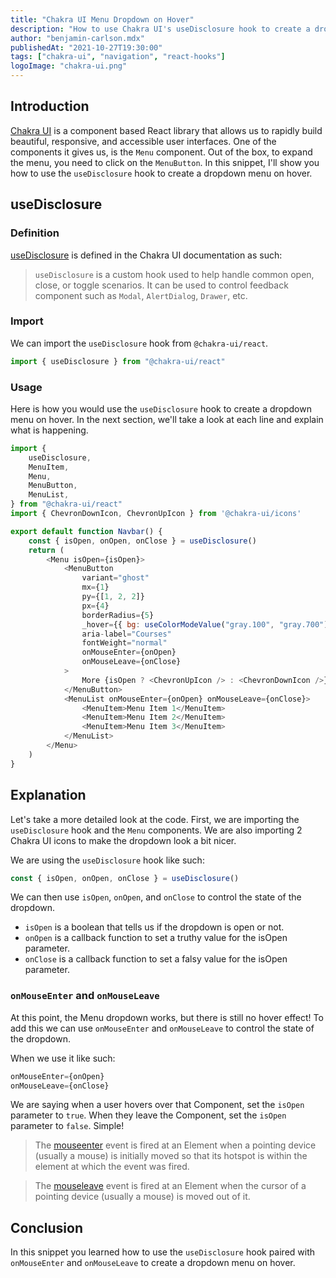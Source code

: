 ```yaml
---
title: "Chakra UI Menu Dropdown on Hover"
description: "How to use Chakra UI's useDisclosure hook to create a dropdown menu on hover."
author: "benjamin-carlson.mdx"
publishedAt: "2021-10-27T19:30:00"
tags: ["chakra-ui", "navigation", "react-hooks"]
logoImage: "chakra-ui.png"
---
```


## Introduction

[Chakra UI](https://chakra-ui.com) is a component based React library that allows us to rapidly build beautiful, responsive, and accessible user interfaces. One of the components it gives us, is the `Menu` component. Out of the box, to expand the menu, you need to click on the `MenuButton`. In this snippet, I'll show you how to use the `useDisclosure` hook to create a dropdown menu on hover.

## useDisclosure

### Definition

[useDisclosure](https://chakra-ui.com/docs/hooks/use-disclosure) is defined in the Chakra UI documentation as such:

> `useDisclosure` is a custom hook used to help handle common open, close, or toggle scenarios. It can be used to control feedback component such as `Modal`, `AlertDialog`, `Drawer`, etc.

### Import

We can import the `useDisclosure` hook from `@chakra-ui/react`.

```javascript
import { useDisclosure } from "@chakra-ui/react"
```

### Usage

Here is how you would use the `useDisclosure` hook to create a dropdown menu on hover. In the next section, we'll take a look at each line and explain what is happening.

```javascript:Navbar.js
import {
    useDisclosure,
    MenuItem,
    Menu,
    MenuButton,
    MenuList,
} from "@chakra-ui/react"
import { ChevronDownIcon, ChevronUpIcon } from '@chakra-ui/icons'

export default function Navbar() {
    const { isOpen, onOpen, onClose } = useDisclosure()
    return (
        <Menu isOpen={isOpen}>
            <MenuButton
                variant="ghost"
                mx={1}
                py={[1, 2, 2]}
                px={4}
                borderRadius={5}
                _hover={{ bg: useColorModeValue("gray.100", "gray.700") }}
                aria-label="Courses"
                fontWeight="normal"
                onMouseEnter={onOpen}
                onMouseLeave={onClose}
            >
                More {isOpen ? <ChevronUpIcon /> : <ChevronDownIcon />}
            </MenuButton>
            <MenuList onMouseEnter={onOpen} onMouseLeave={onClose}>
                <MenuItem>Menu Item 1</MenuItem>
                <MenuItem>Menu Item 2</MenuItem>
                <MenuItem>Menu Item 3</MenuItem>
            </MenuList>
        </Menu>
    )
}
```

## Explanation

Let's take a more detailed look at the code. First, we are importing the `useDisclosure` hook and the `Menu` components. We are also importing 2 Chakra UI icons to make the dropdown look a bit nicer.

We are using the `useDisclosure` hook like such:

```javascript
const { isOpen, onOpen, onClose } = useDisclosure()
```

We can then use `isOpen`, `onOpen`, and `onClose` to control the state of the dropdown.

- `isOpen` is a boolean that tells us if the dropdown is open or not.
- `onOpen` is a callback function to set a truthy value for the isOpen parameter.
- `onClose` is a callback function to set a falsy value for the isOpen parameter.

### `onMouseEnter` and `onMouseLeave`

At this point, the Menu dropdown works, but there is still no hover effect! To add this we can use `onMouseEnter` and `onMouseLeave` to control the state of the dropdown.

When we use it like such:

```javascript
onMouseEnter={onOpen} 
onMouseLeave={onClose}
```

We are saying when a user hovers over that Component, set the `isOpen` parameter to `true`. When they leave the Component, set the `isOpen` parameter to `false`. Simple!

> The [mouseenter](https://developer.mozilla.org/en-US/docs/Web/API/Element/mouseenter_event) event is fired at an Element when a pointing device (usually a mouse) is initially moved so that its hotspot is within the element at which the event was fired.

> The [mouseleave](https://developer.mozilla.org/en-US/docs/Web/API/Element/mouseleave_event) event is fired at an Element when the cursor of a pointing device (usually a mouse) is moved out of it.

## Conclusion

In this snippet you learned how to use the `useDisclosure` hook paired with `onMouseEnter` and `onMouseLeave` to create a dropdown menu on hover.